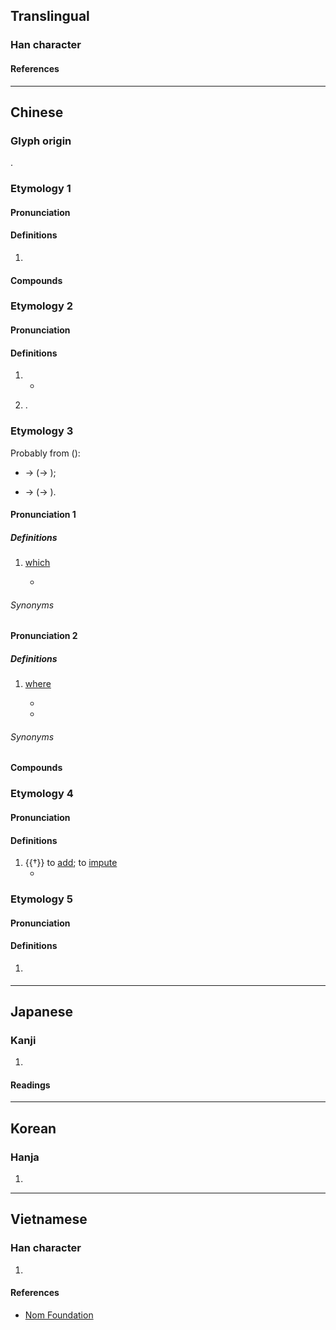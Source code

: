 {{character info}}
==Translingual==

===Han character===
{{Han char|rn=9|rad=人|as=05|sn=7|four=23211|canj=OJP|ids=⿰亻它}}

====References====
{{Han ref|kx=0098.170|dkj=00513|dj=0208.070|hdz=10139.030|uh=4F57}}

----

==Chinese==

===Glyph origin===
{{Han etym}}
{{Han compound|人|它|ls=psc|c1=s|c2=p|t1=human}}.

===Etymology 1===
{{zh-forms}}

====Pronunciation====
{{zh-pron
|m=tuó
|c=to4
|mn=tô
|mc=1
|oc=n,2
|cat=v
}}

====Definitions====
{{zh-hanzi}}

# {{zh-alt-form|馱|to [[carry]] on one's [[back]]}}

====Compounds====
{{zh-der|佗佗|磨佗子|華佗再世}}

===Etymology 2===
{{zh-forms}}

====Pronunciation====
{{zh-pron
|m=tuō,tā
|c=to1,taa1
|mc=2
|oc=1
|ma=
|cat=pron,pn
}}

====Definitions====
{{zh-hanzi}}

# {{zh-alt-form|他}}
#* {{zh-x|佗{tā} 邑 唯 命。|I will grant you any '''other''' place.|ref=Zuozhuan|3=CL}}
# {{surname|zh}}.

===Etymology 3===
{{zh-forms|alt=倒,叨,叼,搭,哪,底}}
Probably from {{zh-l|*底}} ({{zh-ref|Yang, 2002}}):
* {{IPAfont|tai}} → {{IPAfont|ta}} (→ {{IPAfont|taʔ}});
* {{IPAfont|tue}} → {{IPAfont|to}} (→ {{IPAfont|toʔ}}).

====Pronunciation 1====
{{zh-pron
|mn=xm,qz,tw:tó/zz:tah/twv:tá
|cat=det
}}

=====Definitions=====
{{zh-hanzi}}

# {{lb|zh|Hokkien}} [[which]]
#* {{zh-x|來 問 家己\自{ka}己{tī}，猶\還{iáu} 欠 佗{tó} 一 項|I ask myself, '''which''' am I still missing?|TW|ref='''2016''', {{lw|zh|黃妃}} ({{w|Huang Fei}}) (lyricist {{lang|zh|謝誌豪}}), [https://www.youtube.com/watch?v=gbBLznjfvGk {{lang|zh|囍}}]}}

======Synonyms======
{{zh-dial|哪}}

====Pronunciation 2====
{{zh-pron
|mn=xm,qz:tó/zz,twv:tah/tw:toh/km:tio̍h
|cat=pn
}}

=====Definitions=====
{{zh-hanzi}}

# {{lb|zh|Hokkien}} [[where]]
#* {{zh-x|參 着{tio̍h} 咖啡 過{kòe} 喉 燒，毋\不{m̄} 知 你 到{tàu}底 佇\置{tī} 佗{toh}||TW|ref='''2011''', {{lw|zh|蕭煌奇}} ({{w|Ricky Hsiao}}), [https://www.youtube.com/watch?v=C5DN8bBsI5M {{lang|zh|你置佗}}]}}
#* {{zh-x|夢 對 '''佗{toh}''' 飛，未來 佗{tó}位 找{chhōe}||TW|ref='''2016''', {{lw|zh|黃妃}} ({{w|Huang Fei}}) (lyricist {{lw|zh|方文良}} [Neil Fang]), [https://www.youtube.com/watch?v=bBEPx4BTXcA {{lang|zh|雙生花}}]}}

======Synonyms======
{{zh-dial|哪裡}}

====Compounds====
{{zh-der|佗位:tó-ūi|佗落}}

===Etymology 4===
{{zh-forms}}

====Pronunciation====
{{zh-pron
|m=tuò
|cat=v
}}

====Definitions====
{{zh-hanzi}}

# {{†}} to [[add]]; to [[impute]]
#* {{zh-x|舍{Shě} 彼 有 罪，予{yú} 之 佗{tuò} 矣。|He lets alone the guilty,<br>And '''imputes''' guilt to me.|ref=Shijing}}

===Etymology 5===
{{zh-forms|alt=迤}}

====Pronunciation====
{{zh-pron
|m=yí
|cat=a
}}

====Definitions====
{{zh-hanzi}}

# {{zh-only|委佗|dot=,}} {{zh-alt-form|委蛇|nocap=1}}

----

==Japanese==

===Kanji===
{{ja-kanji|grade=|rs=人05}}

# {{rfdef|ja|sort=人05}}

====Readings====
{{ja-readings
|on=た
|kun=ほか-, わ-びる
}}

----

==Korean==

===Hanja===
{{ko-hanja|타}}

# {{rfdef|ko|sort=人05}}

----

==Vietnamese==

===Han character===
{{vi-readings|reading=[[đà]]|rs=人05}}

# {{rfdef|vi|sort=人05}}

====References====
* [http://nomfoundation.org/common/nom_details.php?codepoint=4f57 Nom Foundation]